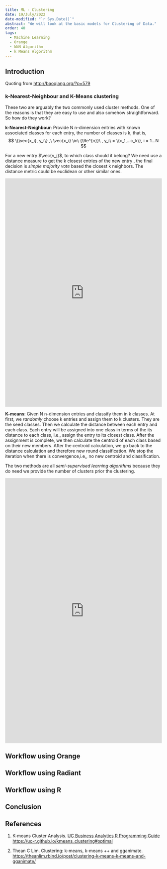 ```yaml
---
title: ML - Clustering
date: 19/July/2022
date-modified: "`r Sys.Date()`"
abstract: "We will look at the basic models for Clustering of Data."
order: 40
tags:
  - Machine Learning
  - Orange
  - kNN Algorithm
  - k Means Algorithm
---
```


## Introduction

Quoting from <http://baoqiang.org/?p=579>

### k-Nearest-Neighbour and K-Means clustering

These two are arguably the two commonly used cluster methods. One of the
reasons is that they are easy to use and also somehow straightforward.
So how do they work?

**k-Nearest-Neighbour**: Provide N n-dimension entries with known
associated classes for each entry, the number of classes is k, that is,
$$
\{\vec{x_i}, y_i\} ,\ \vec{x_i} \in\ {\Re^{n}}\ , y_i\ = \{c_1,...c_k\}, 
i = 1...N
$$

For a new entry $\vec{v_j}$, to which class should it belong? We need
use a distance measure to get the k closest entries of the new entry
\vec{v_{j}}, the final decision is *simple majority vote* based the
closest k neighbors. The distance metric could be euclidean or other
similar ones.

<iframe width="100%" height="735" frameborder="0" src="https://observablehq.com/embed/16bc2b3dcb13d1cd@289?cells=viewof+numTrain%2Cviewof+k%2CPlot">

</iframe>

**K-means**: Given N n-dimension entries and classify them in k classes.
At first, we *randomly* choose k entries and assign them to k clusters.
They are the seed classes. Then we calculate the distance between each
entry and each class. Each entry will be assigned into one class in
terms of the its distance to each class, i.e., assign the entry to its
closest class. After the assignment is complete, we then calculate the
centroid of each class based on their new members. After the centroid
calculation, we go back to the distance calculation and therefore new
round classification. We stop the iteration when there is
convergence,i.e,, no new centroid and classification.

The two methods are all *semi-supervised learning algorithms* because
they do need we provide the number of clusters prior the clustering.

<iframe width="100%" height="853" frameborder="0" src="https://observablehq.com/embed/ab4e983a61997013?cells=viewof+seed%2Cviewof+spread%2Cviewof+num_centroids%2Cviewof+selection%2Cviewof+stepslider">

</iframe>

## Workflow using Orange

## Workflow using Radiant

## Workflow using R

## Conclusion

## References

1.  K-means Cluster Analysis. [UC Business Analytics R Programming
    Guide](https://uc-r.github.io/)
    <https://uc-r.github.io/kmeans_clustering#optimal>

2.  Thean C Lim. Clustering: k-means, k-means ++ and gganimate.
    <https://theanlim.rbind.io/post/clustering-k-means-k-means-and-gganimate/>
